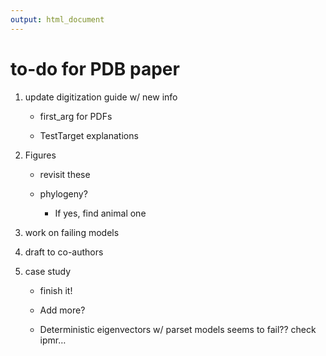 ```yaml
---
output: html_document
--- 
```


# to-do for PDB paper

1. update digitization guide w/ new info

    + first_arg for PDFs
    
    + TestTarget explanations
    
2. Figures

    + revisit these
    
    + phylogeny?
    
        + If yes, find animal one
        
3. work on failing models

4. draft to co-authors

5. case study

    + finish it!
    
    + Add more?
    
    + Deterministic eigenvectors w/ parset models seems to fail?? check ipmr...